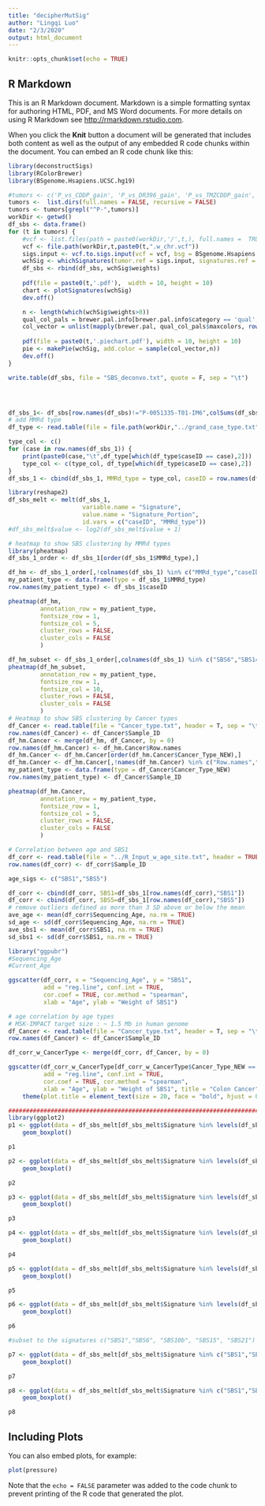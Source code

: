 ```yaml
---
title: "decipherMutSig"
author: "Lingqi Luo"
date: "2/3/2020"
output: html_document
---
```


```r
knitr::opts_chunk$set(echo = TRUE)
```

## R Markdown

This is an R Markdown document. Markdown is a simple formatting syntax for authoring HTML, PDF, and MS Word documents. For more details on using R Markdown see <http://rmarkdown.rstudio.com>.

When you click the **Knit** button a document will be generated that includes both content as well as the output of any embedded R code chunks within the document. You can embed an R code chunk like this:

```r
library(deconstructSigs)
library(RColorBrewer)
library(BSgenome.Hsapiens.UCSC.hg19)

#tumors <- c('P_vs_CDDP_gain', 'P_vs_DR396_gain', 'P_vs_TMZCDDP_gain', 'P_vs_TMZ_gain')
tumors <-  list.dirs(full.names = FALSE, recursive = FALSE)
tumors <- tumors[grepl("^P-",tumors)]
workDir <- getwd()
df_sbs <- data.frame()
for (t in tumors) {
    #vcf <- list.files(path = paste0(workDir,'/',t,), full.names =  TRUE)
    vcf <- file.path(workDir,t,paste0(t,".w_chr.vcf"))
    sigs.input <- vcf.to.sigs.input(vcf = vcf, bsg = BSgenome.Hsapiens.UCSC.hg19 )
    wchSig <- whichSignatures(tumor.ref = sigs.input, signatures.ref = signatures.exome.cosmic.v3.may2019, contexts.needed = TRUE, tri.counts.method = 'exome')
    df_sbs <- rbind(df_sbs, wchSig$weights)
    
    pdf(file = paste0(t,'.pdf'),  width = 10, height = 10)
    chart <- plotSignatures(wchSig)
    dev.off()

    n <- length(which(wchSig$weights>0))
    qual_col_pals = brewer.pal.info[brewer.pal.info$category == 'qual',]
    col_vector = unlist(mapply(brewer.pal, qual_col_pals$maxcolors, rownames(qual_col_pals)))
    
    pdf(file = paste0(t,'.piechart.pdf'), width = 10, height = 10)
    pie <- makePie(wchSig, add.color = sample(col_vector,n))
    dev.off()
}

write.table(df_sbs, file = "SBS_deconvo.txt", quote = F, sep = "\t")




df_sbs_1<- df_sbs[row.names(df_sbs)!="P-0051335-T01-IM6",colSums(df_sbs)>0] # remove the deteled one
# add MMRd type
df_type <- read.table(file = file.path(workDir,"../grand_case_type.txt"), header = T, sep = "\t", quote = "", stringsAsFactors=FALSE)

type_col <- c() 
for (case in row.names(df_sbs_1)) {
    print(paste0(case,"\t",df_type[which(df_type$caseID == case),2]))
    type_col <- c(type_col, df_type[which(df_type$caseID == case),2])
}
df_sbs_1 <- cbind(df_sbs_1, MMRd_type = type_col, caseID = row.names(df_sbs_1))

library(reshape2)
df_sbs_melt <- melt(df_sbs_1, 
                     variable.name = "Signature",
                     value.name = "Signature_Portion",
                     id.vars = c("caseID", "MMRd_type"))
#df_sbs_melt$value <- log2(df_sbs_melt$value + 1)

# heatmap to show SBS clustering by MMRd types
library(pheatmap)
df_sbs_1_order <- df_sbs_1[order(df_sbs_1$MMRd_type),]

df_hm <- df_sbs_1_order[,!colnames(df_sbs_1) %in% c("MMRd_type","caseID")]
my_patient_type <- data.frame(type = df_sbs_1$MMRd_type)
row.names(my_patient_type) <- df_sbs_1$caseID

pheatmap(df_hm,
         annotation_row = my_patient_type,
         fontsize_row = 1,
         fontsize_col = 5,
         cluster_rows = FALSE,
         cluster_cols = FALSE
         )

df_hm_subset <- df_sbs_1_order[,colnames(df_sbs_1) %in% c("SBS6","SBS14","SBS15","SBS20","SBS21","SBS26","SBS44")]
pheatmap(df_hm_subset,
         annotation_row = my_patient_type,
         fontsize_row = 1,
         fontsize_col = 10,
         cluster_rows = FALSE,
         cluster_cols = FALSE
         )
# Heatmap to show SBS clustering by Cancer types
df_Cancer <- read.table(file = "Cancer_type.txt", header = T, sep = "\t")
row.names(df_Cancer) <- df_Cancer$Sample_ID
df_hm.Cancer <- merge(df_hm, df_Cancer, by = 0)
row.names(df_hm.Cancer) <- df_hm.Cancer$Row.names
df_hm.Cancer <- df_hm.Cancer[order(df_hm.Cancer$Cancer_Type_NEW),]
df_hm.Cancer <- df_hm.Cancer[,!names(df_hm.Cancer) %in% c("Row.names","Cancer_Type_NEW","Sample_ID")]
my_patient_type <- data.frame(type = df_Cancer$Cancer_Type_NEW)
row.names(my_patient_type) <- df_Cancer$Sample_ID

pheatmap(df_hm.Cancer,
         annotation_row = my_patient_type,
         fontsize_row = 1,
         fontsize_col = 5,
         cluster_rows = FALSE,
         cluster_cols = FALSE
         )

# Correlation between age and SBS1 
df_corr <- read.table(file = "../R_Input_w_age_site.txt", header = TRUE, sep = "\t")
row.names(df_corr) <- df_corr$Sample_ID

age_sigs <- c("SBS1","SBS5")

df_corr <- cbind(df_corr, SBS1=df_sbs_1[row.names(df_corr),"SBS1"])
df_corr <- cbind(df_corr, SBS5=df_sbs_1[row.names(df_corr),"SBS5"])
# remove outliers defined as more than 3 SD above or below the mean
ave_age <- mean(df_corr$Sequencing_Age, na.rm = TRUE)
sd_age <- sd(df_corr$Sequencing_Age, na.rm = TRUE)
ave_sbs1 <- mean(df_corr$SBS1, na.rm = TRUE)
sd_sbs1 <- sd(df_corr$SBS1, na.rm = TRUE)

library("ggpubr")
#Sequencing_Age
#Current_Age

ggscatter(df_corr, x = "Sequencing_Age", y = "SBS1",
          add = "reg.line", conf.int = TRUE, 
          cor.coef = TRUE, cor.method = "spearman",
          xlab = "Age", ylab = "Weight of SBS1")

# age correlation by age types
# MSK-IMPACT target size : ~ 1.5 Mb in human genome
df_Cancer <- read.table(file = "Cancer_type.txt", header = T, sep = "\t")
row.names(df_Cancer) <- df_Cancer$Sample_ID

df_corr_w_CancerType <- merge(df_corr, df_Cancer, by = 0)

ggscatter(df_corr_w_CancerType[df_corr_w_CancerType$Cancer_Type_NEW == "Colon",], x = "Sequencing_Age", y = "SBS1",
          add = "reg.line", conf.int = TRUE, 
          cor.coef = TRUE, cor.method = "spearman",
          xlab = "Age", ylab = "Weight of SBS1", title = "Colon Cancer") + 
    theme(plot.title = element_text(size = 20, face = "bold", hjust = 0.5))

#####################################################################################
library(ggplot2)
p1 <- ggplot(data = df_sbs_melt[df_sbs_melt$Signature %in% levels(df_sbs_melt$Signature)[1:10],], aes(x=Signature, y=Signature_Portion, color=MMRd_type)) +
    geom_boxplot()

p1

p2 <- ggplot(data = df_sbs_melt[df_sbs_melt$Signature %in% levels(df_sbs_melt$Signature)[11:20],], aes(x=Signature, y=Signature_Portion, color=MMRd_type)) +
    geom_boxplot()

p2

p3 <- ggplot(data = df_sbs_melt[df_sbs_melt$Signature %in% levels(df_sbs_melt$Signature)[21:30],], aes(x=Signature, y=Signature_Portion, color=MMRd_type)) +
    geom_boxplot()

p3

p4 <- ggplot(data = df_sbs_melt[df_sbs_melt$Signature %in% levels(df_sbs_melt$Signature)[31:40],], aes(x=Signature, y=Signature_Portion, color=MMRd_type)) +
    geom_boxplot()

p4

p5 <- ggplot(data = df_sbs_melt[df_sbs_melt$Signature %in% levels(df_sbs_melt$Signature)[41:50],], aes(x=Signature, y=Signature_Portion, color=MMRd_type)) +
    geom_boxplot()

p5

p6 <- ggplot(data = df_sbs_melt[df_sbs_melt$Signature %in% levels(df_sbs_melt$Signature)[51:60],], aes(x=Signature, y=Signature_Portion, color=MMRd_type)) +
    geom_boxplot()

p6

#subset to the signatures c("SBS1","SBS6", "SBS10b", "SBS15", "SBS21")

p7 <- ggplot(data = df_sbs_melt[df_sbs_melt$Signature %in% c("SBS1","SBS6", "SBS10b", "SBS15", "SBS21"),], aes(x=Signature, y=Signature_Portion, color=MMRd_type)) +
    geom_boxplot()

p7

p8 <- ggplot(data = df_sbs_melt[df_sbs_melt$Signature %in% c("SBS1","SBS6", "SBS10b", "SBS15", "SBS21"),], aes(x=MMRd_type, y=Signature_Portion, color=Signature)) +
    geom_boxplot()

p8

```

## Including Plots

You can also embed plots, for example:

```r
plot(pressure)
```

Note that the `echo = FALSE` parameter was added to the code chunk to prevent printing of the R code that generated the plot.
